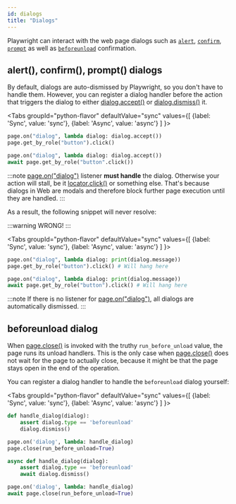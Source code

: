 ```yaml
---
id: dialogs
title: "Dialogs"
---
```


Playwright can interact with the web page dialogs such as [`alert`](https://developer.mozilla.org/en-US/docs/Web/API/Window/alert), [`confirm`](https://developer.mozilla.org/en-US/docs/Web/API/Window/confirm), [`prompt`](https://developer.mozilla.org/en-US/docs/Web/API/Window/prompt) as well as [`beforeunload`](https://developer.mozilla.org/en-US/docs/Web/API/Window/beforeunload_event) confirmation.

## alert(), confirm(), prompt() dialogs

By default, dialogs are auto-dismissed by Playwright, so you don't have to handle them. However, you can register a dialog handler before the action that triggers the dialog to either [dialog.accept()](/api/class-dialog.mdx#dialog-accept) or [dialog.dismiss()](/api/class-dialog.mdx#dialog-dismiss) it.

<Tabs
  groupId="python-flavor"
  defaultValue="sync"
  values={[
    {label: 'Sync', value: 'sync'},
    {label: 'Async', value: 'async'}
  ]
}>
<TabItem value="sync">

```py
page.on("dialog", lambda dialog: dialog.accept())
page.get_by_role("button").click()
```

</TabItem>
<TabItem value="async">

```py
page.on("dialog", lambda dialog: dialog.accept())
await page.get_by_role("button".click())
```

</TabItem>
</Tabs>

:::note
[page.on("dialog")](/api/class-page.mdx#page-event-dialog) listener **must handle** the dialog. Otherwise your action will stall, be it [locator.click()](/api/class-locator.mdx#locator-click) or something else. That's because dialogs in Web are modals and therefore block further page execution until they are handled.
:::

As a result, the following snippet will never resolve:

:::warning
WRONG!
:::

<Tabs
  groupId="python-flavor"
  defaultValue="sync"
  values={[
    {label: 'Sync', value: 'sync'},
    {label: 'Async', value: 'async'}
  ]
}>
<TabItem value="sync">

```py
page.on("dialog", lambda dialog: print(dialog.message))
page.get_by_role("button").click() # Will hang here
```

</TabItem>
<TabItem value="async">

```py
page.on("dialog", lambda dialog: print(dialog.message))
await page.get_by_role("button").click() # Will hang here
```

</TabItem>
</Tabs>

:::note
If there is no listener for [page.on("dialog")](/api/class-page.mdx#page-event-dialog), all dialogs are automatically dismissed.
:::

## beforeunload dialog

When [page.close()](/api/class-page.mdx#page-close) is invoked with the truthy `run_before_unload` value, the page runs its unload handlers. This is the only case when [page.close()](/api/class-page.mdx#page-close) does not wait for the page to actually close, because it might be that the page stays open in the end of the operation.

You can register a dialog handler to handle the `beforeunload` dialog yourself:

<Tabs
  groupId="python-flavor"
  defaultValue="sync"
  values={[
    {label: 'Sync', value: 'sync'},
    {label: 'Async', value: 'async'}
  ]
}>
<TabItem value="sync">

```py
def handle_dialog(dialog):
    assert dialog.type == 'beforeunload'
    dialog.dismiss()

page.on('dialog', lambda: handle_dialog)
page.close(run_before_unload=True)
```

</TabItem>
<TabItem value="async">

```py
async def handle_dialog(dialog):
    assert dialog.type == 'beforeunload'
    await dialog.dismiss()

page.on('dialog', lambda: handle_dialog)
await page.close(run_before_unload=True)
```

</TabItem>
</Tabs>


[Accessibility]: /api/class-accessibility.mdx "Accessibility"
[APIRequest]: /api/class-apirequest.mdx "APIRequest"
[APIRequestContext]: /api/class-apirequestcontext.mdx "APIRequestContext"
[APIResponse]: /api/class-apiresponse.mdx "APIResponse"
[APIResponseAssertions]: /api/class-apiresponseassertions.mdx "APIResponseAssertions"
[Browser]: /api/class-browser.mdx "Browser"
[BrowserContext]: /api/class-browsercontext.mdx "BrowserContext"
[BrowserType]: /api/class-browsertype.mdx "BrowserType"
[CDPSession]: /api/class-cdpsession.mdx "CDPSession"
[ConsoleMessage]: /api/class-consolemessage.mdx "ConsoleMessage"
[Dialog]: /api/class-dialog.mdx "Dialog"
[Download]: /api/class-download.mdx "Download"
[ElementHandle]: /api/class-elementhandle.mdx "ElementHandle"
[Error]: /api/class-error.mdx "Error"
[FileChooser]: /api/class-filechooser.mdx "FileChooser"
[Frame]: /api/class-frame.mdx "Frame"
[FrameLocator]: /api/class-framelocator.mdx "FrameLocator"
[JSHandle]: /api/class-jshandle.mdx "JSHandle"
[Keyboard]: /api/class-keyboard.mdx "Keyboard"
[Locator]: /api/class-locator.mdx "Locator"
[LocatorAssertions]: /api/class-locatorassertions.mdx "LocatorAssertions"
[Mouse]: /api/class-mouse.mdx "Mouse"
[Page]: /api/class-page.mdx "Page"
[PageAssertions]: /api/class-pageassertions.mdx "PageAssertions"
[Playwright]: /api/class-playwright.mdx "Playwright"
[Request]: /api/class-request.mdx "Request"
[Response]: /api/class-response.mdx "Response"
[Route]: /api/class-route.mdx "Route"
[Selectors]: /api/class-selectors.mdx "Selectors"
[TimeoutError]: /api/class-timeouterror.mdx "TimeoutError"
[Touchscreen]: /api/class-touchscreen.mdx "Touchscreen"
[Tracing]: /api/class-tracing.mdx "Tracing"
[Video]: /api/class-video.mdx "Video"
[WebSocket]: /api/class-websocket.mdx "WebSocket"
[Worker]: /api/class-worker.mdx "Worker"
[Element]: https://developer.mozilla.org/en-US/docs/Web/API/element "Element"
[EvaluationArgument]: /evaluating.mdx#evaluation-argument "EvaluationArgument"
[Promise]: https://developer.mozilla.org/en-US/docs/Web/JavaScript/Reference/Global_Objects/Promise "Promise"
[iterator]: https://developer.mozilla.org/en-US/docs/Web/JavaScript/Reference/Iteration_protocols "Iterator"
[origin]: https://developer.mozilla.org/en-US/docs/Glossary/Origin "Origin"
[selector]: https://developer.mozilla.org/en-US/docs/Web/CSS/CSS_Selectors "selector"
[Serializable]: https://developer.mozilla.org/en-US/docs/Web/JavaScript/Reference/Global_Objects/JSON/stringify#Description "Serializable"
[UIEvent.detail]: https://developer.mozilla.org/en-US/docs/Web/API/UIEvent/detail "UIEvent.detail"
[UnixTime]: https://en.wikipedia.org/wiki/Unix_time "Unix Time"
[xpath]: https://developer.mozilla.org/en-US/docs/Web/XPath "xpath"

[Any]: https://docs.python.org/3/library/typing.html#typing.Any "Any"
[bool]: https://docs.python.org/3/library/stdtypes.html "bool"
[bytes]: https://docs.python.org/3/library/stdtypes.html#bytes "bytes"
[Callable]: https://docs.python.org/3/library/typing.html#typing.Callable "Callable"
[EventContextManager]: https://docs.python.org/3/reference/datamodel.html#context-managers "Event context manager"
[EventEmitter]: https://pyee.readthedocs.io/en/latest/#pyee.BaseEventEmitter "EventEmitter"
[Exception]: https://docs.python.org/3/library/exceptions.html#Exception "Exception"
[Dict]: https://docs.python.org/3/library/typing.html#typing.Dict "Dict"
[float]: https://docs.python.org/3/library/stdtypes.html#numeric-types-int-float-complex "float"
[int]: https://docs.python.org/3/library/stdtypes.html#numeric-types-int-float-complex "int"
[List]: https://docs.python.org/3/library/typing.html#typing.List "List"
[NoneType]: https://docs.python.org/3/library/constants.html#None "None"
[Pattern]: https://docs.python.org/3/library/re.html "Pattern"
[URL]: https://en.wikipedia.org/wiki/URL "URL"
[pathlib.Path]: https://realpython.com/python-pathlib/ "pathlib.Path"
[str]: https://docs.python.org/3/library/stdtypes.html#text-sequence-type-str "str"
[Union]: https://docs.python.org/3/library/typing.html#typing.Union "Union"

[all available image tags]: https://mcr.microsoft.com/en-us/product/playwright/python/about "all available image tags"
[Microsoft Artifact Registry]: https://mcr.microsoft.com/en-us/product/playwright/python/about "Microsoft Artifact Registry"
[Dockerfile.jammy]: https://github.com/microsoft/playwright-python/blob/main/utils/docker/Dockerfile.jammy "Dockerfile.jammy"
